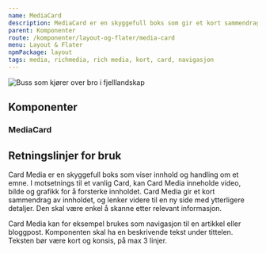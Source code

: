 ```yaml
---
name: MediaCard
description: MediaCard er en skyggefull boks som gir et kort sammendrag av innnhold og som støtter video, bilde eller grafikk for å forsterke innholdet.
parent: Komponenter
route: /komponenter/layout-og-flater/media-card
menu: Layout & Flater
npmPackage: layout
tags: media, richmedia, rich media, kort, card, navigasjon
---
```



<PageHeader />

<Playground>
  <MediaCard
    title="Hva gjør Entur?"
    description="Entur eier og styrer salgssystemet for togbilletter og samler data om kollektivtrafikken i Norge, slik at det blir enklere å velge en bærekraftig reise."
    href="https://www.entur.no"
    style={{ width: '31rem' }}
  >
    <img
      style={{ width: '31rem' }}
      src={mediacard}
      alt="Buss som kjører over bro i fjelllandskap"
    />
  </MediaCard>
</Playground>

## Komponenter

### MediaCard

<ImportStatement imports="MediaCard" />
<Props of={MediaCard} />

## Retningslinjer for bruk

Card Media er en skyggefull boks som viser innhold og handling om et emne.
I motsetnings til et vanlig Card, kan Card Media inneholde video, bilde og grafikk for å forsterke innholdet.
Card Media gir et kort sammendrag av innholdet, og lenker videre til en ny side med ytterligere detaljer.
Den skal være enkel å skanne etter relevant informasjon.

Card Media kan for eksempel brukes som navigasjon til en artikkel eller bloggpost.
Komponenten skal ha en beskrivende tekst under tittelen.
Teksten bør være kort og konsis, på max 3 linjer.
